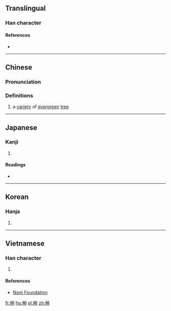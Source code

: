 {{also|楠}}
==Translingual==

===Han character===
{{Han char|rn=75|rad=木|as=04|sn=8|four=|canj=木月一一 (DBMM)|ids=⿰[[木]][[冄]]}}

====References====
* {{Han ref|kx=0515.070|dkj=14537|dj=0903.070|hdz=21168.100|uh=678F|ud=26511}}

----

==Chinese==
{{zh-forms}}

===Pronunciation===
{{zh-pron
|m=nán
|c=naam4
|mc=
|oc=
|ma=
|cat=n
}}

===Definitions===
# a [[variety]] of [[evergreen]] [[tree]]

----

==Japanese==

===Kanji===
{{ja-kanji|grade=|rs=木04}}

# {{defn|lang=ja|sort=木04}}

====Readings====
* {{ja-readings|on=[[だん]] (dan), [[なん]] (nan), [[ぜん]] (zen), [[ねん]] (nen)|kun=[[くすのき]] (kusunoki)}}

----

==Korean==

===Hanja===
{{ko-hanja|hangeul=남|eumhun=|rv=nam|mr=nam|y=nam}}

# {{defn|lang=ko|sort=木04}}

----

==Vietnamese==

===Han character===
{{vi-readings|rs=木04| hanviet = nam}}

# {{defn|lang=vi|sort=木04}}

====References====
*[http://nomfoundation.org/common/nom_details.php?codepoint=678f Nom Foundation]

[[fr:枏]]
[[hu:枏]]
[[pl:枏]]
[[zh:枏]]
